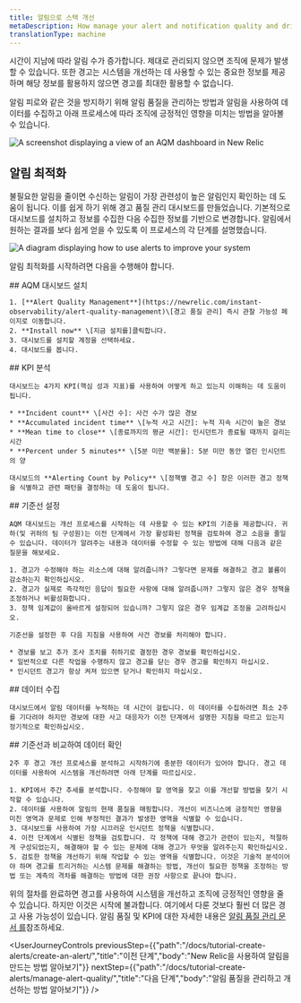 ```yaml
---
title: 알림으로 스택 개선
metaDescription: How manage your alert and notification quality and drive positive impact for your organization
translationType: machine
---
```




시간이 지남에 따라 알림 수가 증가합니다. 제대로 관리되지 않으면 조직에 문제가 발생할 수 있습니다. 또한 경고는 시스템을 개선하는 데 사용할 수 있는 중요한 정보를 제공하며 해당 정보를 활용하지 않으면 경고를 최대한 활용할 수 없습니다.

알림 피로와 같은 것을 방지하기 위해 알림 품질을 관리하는 방법과 알림을 사용하여 데이터를 수집하고 아래 프로세스에 따라 조직에 긍정적인 영향을 미치는 방법을 알아볼 수 있습니다.

<img
  title="AQM dashboard"
  alt="A screenshot displaying a view of an AQM dashboard in New Relic"
  src={AQMdash}
/>

## 알림 최적화

불필요한 알림을 줄이면 수신하는 알림이 가장 관련성이 높은 알림인지 확인하는 데 도움이 됩니다. 이를 쉽게 하기 위해 경고 품질 관리 대시보드를 만들었습니다. 기본적으로 대시보드를 설치하고 정보를 수집한 다음 수집한 정보를 기반으로 변경합니다. 알림에서 원하는 결과를 보다 쉽게 얻을 수 있도록 이 프로세스의 각 단계를 설명했습니다.

<img
  title="Alert improvement flow"
  alt="A diagram displaying how to use alerts to improve your system"
  src={AQMflow}
/>

알림 최적화를 시작하려면 다음을 수행해야 합니다.

<Steps>
  <Step>
    ## AQM 대시보드 설치

    1. [**Alert Quality Management**](https://newrelic.com/instant-observability/alert-quality-management)\[경고 품질 관리] 즉시 관찰 가능성 페이지로 이동합니다.
    2. **Install now** \[지금 설치를]클릭합니다.
    3. 대시보드를 설치할 계정을 선택하세요.
    4. 대시보드를 봅니다.
  </Step>

  <Step>
    ## KPI 분석

    대시보드는 4가지 KPI(핵심 성과 지표)를 사용하여 어떻게 하고 있는지 이해하는 데 도움이 됩니다.

    * **Incident count** \[사건 수]: 사건 수가 많은 경보
    * **Accumulated incident time** \[누적 사고 시간]: 누적 지속 시간이 높은 경보
    * **Mean time to close** \[종료까지의 평균 시간]: 인시던트가 종료될 때까지 걸리는 시간
    * **Percent under 5 minutes** \[5분 미만 백분율]: 5분 미만 동안 열린 인시던트의 양

    대시보드의 **Alerting Count by Policy** \[정책별 경고 수] 창은 이러한 경고 정책을 식별하고 관련 패턴을 결정하는 데 도움이 됩니다.
  </Step>

  <Step>
    ## 기준선 설정

    AQM 대시보드는 개선 프로세스를 시작하는 데 사용할 수 있는 KPI의 기준을 제공합니다. 귀하(및 귀하의 팀 구성원)는 이전 단계에서 가장 활성화된 정책을 검토하여 경고 소음을 줄일 수 있습니다. 데이터가 알려주는 내용과 데이터를 수정할 수 있는 방법에 대해 다음과 같은 질문을 해보세요.

    1. 경고가 수정해야 하는 리소스에 대해 알려줍니까? 그렇다면 문제를 해결하고 경고 볼륨이 감소하는지 확인하십시오.
    2. 경고가 실제로 즉각적인 응답이 필요한 사항에 대해 알려줍니까? 그렇지 않은 경우 정책을 조정하거나 비활성화합니다.
    3. 정책 임계값이 올바르게 설정되어 있습니까? 그렇지 않은 경우 임계값 조정을 고려하십시오.

    기준선을 설정한 후 다음 지침을 사용하여 사건 경보를 처리해야 합니다.

    * 경보를 보고 추가 조사 조치를 취하기로 결정한 경우 경보를 확인하십시오.
    * 일반적으로 다른 작업을 수행하지 않고 경고를 닫는 경우 경고를 확인하지 마십시오.
    * 인시던트 경고가 항상 켜져 있으면 닫거나 확인하지 마십시오.
  </Step>

  <Step>
    ## 데이터 수집

    대시보드에서 알림 데이터를 누적하는 데 시간이 걸립니다. 이 데이터를 수집하려면 최소 2주를 기다려야 하지만 경보에 대한 사고 대응자가 이전 단계에서 설명한 지침을 따르고 있는지 정기적으로 확인하십시오.
  </Step>

  <Step>
    ## 기준선과 비교하여 데이터 확인

    2주 후 경고 개선 프로세스를 분석하고 시작하기에 충분한 데이터가 있어야 합니다. 경고 데이터를 사용하여 시스템을 개선하려면 아래 단계를 따르십시오.

    1. KPI에서 주간 추세를 분석합니다. 수정해야 할 영역을 찾고 이를 개선할 방법을 찾기 시작할 수 있습니다.
    2. 데이터를 사용하여 알림의 현재 품질을 매핑합니다. 개선이 비즈니스에 긍정적인 영향을 미친 영역과 문제로 인해 부정적인 결과가 발생한 영역을 식별할 수 있습니다.
    3. 대시보드를 사용하여 가장 시끄러운 인시던트 정책을 식별합니다.
    4. 이전 단계에서 식별된 정책을 검토합니다. 각 정책에 대해 경고가 관련이 있는지, 적절하게 구성되었는지, 해결해야 할 수 있는 문제에 대해 경고가 무엇을 알려주는지 확인하십시오.
    5. 검토한 정책을 개선하기 위해 작업할 수 있는 영역을 식별합니다. 이것은 기술적 분석이어야 하며 경고를 트리거하는 시스템 문제를 해결하는 방법, 개선이 필요한 정책을 조정하는 방법 또는 계측의 격차를 해결하는 방법에 대한 권장 사항으로 끝나야 합니다.
  </Step>
</Steps>

위의 절차를 완료하면 경고를 사용하여 시스템을 개선하고 조직에 긍정적인 영향을 줄 수 있습니다. 하지만 이것은 시작에 불과합니다. 여기에서 다룬 것보다 훨씬 더 많은 경고 사용 가능성이 있습니다. 알림 품질 및 KPI에 대한 자세한 내용은 [알림 품질 관리 문서 를](/docs/new-relic-solutions/observability-maturity/uptime-performance-reliability/alert-quality-management-guide/#perform-enablement-one)참조하세요.

<UserJourneyControls
  previousStep={{"path":"/docs/tutorial-create-alerts/create-an-alert/","title":"이전 단계","body":"New Relic을 사용하여 알림을 만드는 방법 알아보기"}}
  nextStep={{"path":"/docs/tutorial-create-alerts/manage-alert-quality/","title":"다음 단계","body":"알림 품질을 관리하고 개선하는 방법 알아보기"}}
/>